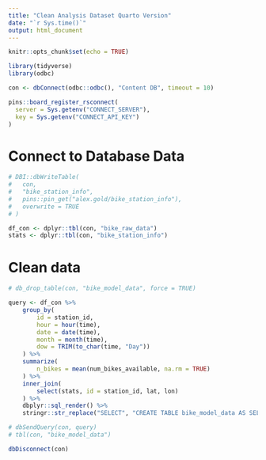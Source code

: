 ```yaml
---
title: "Clean Analysis Dataset Quarto Version"
date: "`r Sys.time()`"
output: html_document
---
```


```r
knitr::opts_chunk$set(echo = TRUE)
```


```r
library(tidyverse)
library(odbc)

con <- dbConnect(odbc::odbc(), "Content DB", timeout = 10)

pins::board_register_rsconnect(
  server = Sys.getenv("CONNECT_SERVER"),
  key = Sys.getenv("CONNECT_API_KEY")
)

```

# Connect to Database Data

```r
# DBI::dbWriteTable(
#   con, 
#   "bike_station_info", 
#   pins::pin_get("alex.gold/bike_station_info"), 
#   overwrite = TRUE
# )

df_con <- dplyr::tbl(con, "bike_raw_data")
stats <- dplyr::tbl(con, "bike_station_info")
```

# Clean data

```r
# db_drop_table(con, "bike_model_data", force = TRUE)

query <- df_con %>% 
    group_by(
        id = station_id, 
        hour = hour(time), 
        date = date(time), 
        month = month(time), 
        dow = TRIM(to_char(time, "Day"))
    ) %>%
    summarize(
        n_bikes = mean(num_bikes_available, na.rm = TRUE)
    ) %>%
    inner_join(
        select(stats, id = station_id, lat, lon)
    ) %>%
    dbplyr::sql_render() %>%
    stringr::str_replace("SELECT", "CREATE TABLE bike_model_data AS SELECT")

# dbSendQuery(con, query)
# tbl(con, "bike_model_data")
```

```r
dbDisconnect(con)
```
